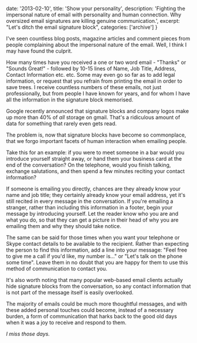   date: '2013-02-10',
  title: 'Show your personality',
  description: 'Fighting the impersonal nature of email with personality and human connection. Why oversized email signatures are killing genuine communication.',
  excerpt: "Let's ditch the email signature block",
  categories: ['archive']
}

I've seen countless blog posts, magazine articles and comment pieces from people complaining about the impersonal nature of the email. Well, I think I may have found the culprit.

How many times have you received a one or two word email - "Thanks" or "Sounds Great!" - followed by 10-15 lines of Name, Job Title, Address, Contact Information etc. etc. Some may even go so far as to add legal information, or request that you refrain from printing the email in order to save trees. I receive countless numbers of these emails, not just professionally, but from people I have known for years, and for whom I have all the information in the signature block memorised.

Google recently announced that signature blocks and company logos make up more than 40% of _all_ storage on gmail. That's a ridiculous amount of data for something that rarely even gets read.

The problem is, now that signature blocks have become so commonplace, that we forgo important facets of human interaction when emailing people.

Take this for an example: if you were to meet someone in a bar would you introduce yourself straight away, or hand them your business card at the end of the conversation? On the telephone, would you finish talking, exchange salutations, and then spend a few minutes reciting your contact information?

If someone is emailing you directly, chances are they already know your name and job title; they certainly already know your email address, yet it's still recited in every message in the conversation. If you're emailing a stranger, rather than including this information in a footer, begin your message by introducing yourself. Let the reader know who you are and what you do, so that they can get a picture in their head of why you are emailing them and why they should take notice.

The same can be said for those times when you want your telephone or Skype contact details to be available to the recipient. Rather than expecting the person to find this information, add a line into your message: "Feel free to give me a call if you'd like, my number is..." or "Let's talk on the phone some time". Leave them in no doubt that you are happy for them to use this method of communication to contact you.

It's also worth noting that many popular web-based email clients actually hide signature blocks from the conversation, so any contact information that is not part of the message itself is easily overlooked.

The majority of emails could be much more thoughtful messages, and with these added personal touches could become, instead of a necessary burden, a form of communication that harks back to the good old days when it was a joy to receive and respond to them.

_I miss those days._
